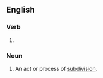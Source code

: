 ==English==

===Verb===
{{head|en|present participle}}

# {{present participle of|subdivide|lang=en|nocat=1}}

===Noun===
{{en-noun}}

# An act or process of [[subdivision]].